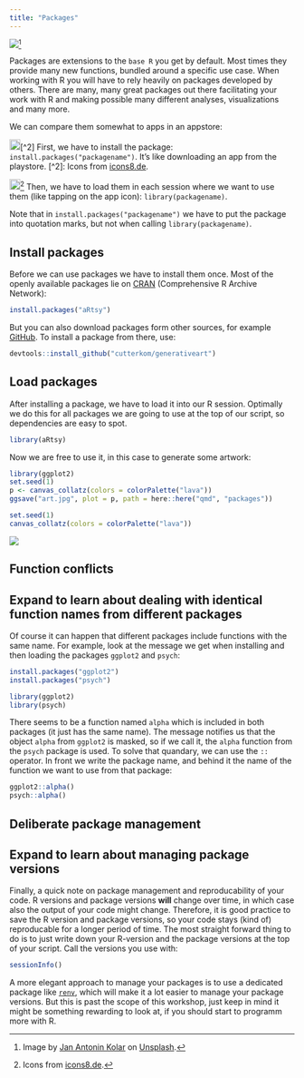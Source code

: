 ```yaml
---
title: "Packages"
---
```


![](../pictures/drawers.jpg)[^1]

[^1]: Image by [Jan Antonin Kolar](https://unsplash.com/de/@jankolar?utm_source=unsplash&utm_medium=referral&utm_content=creditCopyText) on [Unsplash](https://unsplash.com/de/fotos/lRoX0shwjUQ?utm_source=unsplash&utm_medium=referral&utm_content=creditCopyText).

Packages are extensions to the `base R` you get by default. Most times they provide many new functions, bundled around a specific use case. When working with R you will have to rely heavily on packages developed by others. There are many, many great packages out there facilitating your work with R and making possible many different analyses, visualizations and many more.

We can compare them somewhat to apps in an appstore:

![](../pictures/playstore.png){width="19"}\[\^2\] First, we have to install the package: `install.packages("packagename")`. It's like downloading an app from the playstore. \[\^2\]: Icons from [icons8.de](https://icons8.de).

![](../pictures/app.png){width="19"}[^2] Then, we have to load them in each session where we want to use them (like tapping on the app icon): `library(packagename)`.

[^2]: Icons from [icons8.de](https://icons8.de).

::: callout-tip
Note that in `install.packages("packagename")` we have to put the package into quotation marks, but not when calling `library(packagename)`.
:::

## Install packages

Before we can use packages we have to install them once. Most of the openly available packages lie on [CRAN](https://cran.r-project.org/) (Comprehensive R Archive Network):

```r
install.packages("aRtsy")
```

But you can also download packages form other sources, for example [GitHub](https://github.com/). To install a package from there, use:

```r
devtools::install_github("cutterkom/generativeart")
```

## Load packages

After installing a package, we have to load it into our R session. Optimally we do this for all packages we are going to use at the top of our script, so dependencies are easy to spot.

```r
library(aRtsy)
```

Now we are free to use it, in this case to generate some artwork:

```r
library(ggplot2)
set.seed(1)
p <- canvas_collatz(colors = colorPalette("lava"))
ggsave("art.jpg", plot = p, path = here::here("qmd", "packages"))
```

```r
set.seed(1)
canvas_collatz(colors = colorPalette("lava"))
```

![](./art.jpg)

## Function conflicts

::: {.callout-note collapse="true" icon="false"}
## Expand to learn about dealing with identical function names from different packages

Of course it can happen that different packages include functions with the same name. For example, look at the message we get when installing and then loading the packages `ggplot2` and `psych`:

```r
install.packages("ggplot2")
install.packages("psych")
```

```r
library(ggplot2)
library(psych)
```

There seems to be a function named `alpha` which is included in both packages (it just has the same name). The message notifies us that the object `alpha` from `ggplot2` is masked, so if we call it, the `alpha` function from the `psych` package is used. To solve that quandary, we can use the `::` operator. In front we write the package name, and behind it the name of the function we want to use from that package:

```r
ggplot2::alpha()
psych::alpha()
```
:::

## Deliberate package management

::: {.callout-note collapse="true" icon="false"}
## Expand to learn about managing package versions

Finally, a quick note on package management and reproducability of your code. R versions and package versions **will** change over time, in which case also the output of your code might change. Therefore, it is good practice to save the R version and package versions, so your code stays (kind of) reproducable for a longer period of time. The most straight forward thing to do is to just write down your R-version and the package versions at the top of your script. Call the versions you use with:

```r
sessionInfo()
```

A more elegant approach to manage your packages is to use a dedicated package like [`renv`](https://rstudio.github.io/renv/articles/renv.html), which will make it a lot easier to manage your package versions. But this is past the scope of this workshop, just keep in mind it might be something rewarding to look at, if you should start to programm more with R.
:::